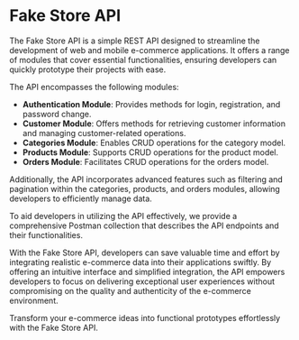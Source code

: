 # Fake Store API

The Fake Store API is a simple REST API designed to streamline the development of web and mobile e-commerce applications. It offers a range of modules that cover essential functionalities, ensuring developers can quickly prototype their projects with ease.

The API encompasses the following modules:

- **Authentication Module**: Provides methods for login, registration, and password change.
- **Customer Module**: Offers methods for retrieving customer information and managing customer-related operations.
- **Categories Module**: Enables CRUD operations for the category model.
- **Products Module**: Supports CRUD operations for the product model.
- **Orders Module**: Facilitates CRUD operations for the orders model.

Additionally, the API incorporates advanced features such as filtering and pagination within the categories, products, and orders modules, allowing developers to efficiently manage data.

To aid developers in utilizing the API effectively, we provide a comprehensive Postman collection that describes the API endpoints and their functionalities.

With the Fake Store API, developers can save valuable time and effort by integrating realistic e-commerce data into their applications swiftly. By offering an intuitive interface and simplified integration, the API empowers developers to focus on delivering exceptional user experiences without compromising on the quality and authenticity of the e-commerce environment.

Transform your e-commerce ideas into functional prototypes effortlessly with the Fake Store API.

